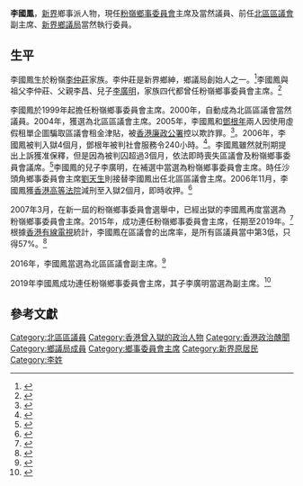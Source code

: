 {{for|元朝大臣李国凤|李國鳳 (元朝)}}
'''李國鳳'''，[[新界|新界]]鄉事派人物，現任[[鄉事委員會|粉嶺鄉事委員會]]主席及當然議員、前任[[北區區議會|北區區議會]]副主席、[[新界鄉議局|新界鄉議局]]當然執行委員。

==生平==
李國鳳生於粉嶺[[李仲莊|李仲莊]]家族。李仲莊是新界鄉紳，鄉議局創始人之一。<ref >{{Cite news  | title = 爺孫三代任粉嶺鄉委會主席  | url = http://hk.apple.nextmedia.com/news/art/20060530/5973707  | work = 蘋果日報  | date = 2006-05-30  | accessdate = 2015-04-15  | archive-date = 2013-10-27  | archive-url = https://web.archive.org/web/20131027071649/http://hk.apple.nextmedia.com/news/art/20060530/5973707  | dead-url = no  }}</ref>李國鳳與祖父李仲莊、父親李昌、兒子[[李廣明|李廣明]]，家族四代都曾任粉嶺鄉事委員會主席。<ref >{{Cite news| title =李國鳳：上粉沙打撐發叔| url =http://www.hkcd.com.hk/content/2014-04/25/content_3331649.htm| work =香港商報| date =2014-04-25| access-date =2015-04-15| archive-url =https://web.archive.org/web/20150924041546/http://www.hkcd.com.hk/content/2014-04/25/content_3331649.htm| archive-date =2015-09-24| dead-url =yes}}</ref>

李國鳳於1999年起擔任粉嶺鄉事委員會主席。2000年，自動成為北區區議會當然議員。2004年，獲選為北區區議會主席。2005年，李國鳳和[[鄧根年|鄧根年]]兩人因使用虛假租單企圖騙取區議會租金津貼，被[[香港廉政公署|香港廉政公署]]控以欺詐罪。<ref >{{Cite news | title =區會主席涉騙12萬租津 | url =http://std.stheadline.com/archive/fullstory.asp?andor=or&year1=2005&month1=9&day1=23&year2=2005&month2=9&day2=23&category=all&id=20050923a05&keyword1=&keyword2= | work =星島日報 | date =2005-09-23 | accessdate =2015-04-15 | archive-date =2016-03-04 | archive-url =https://web.archive.org/web/20160304202603/http://std.stheadline.com/archive/fullstory.asp?andor=or&year1=2005&month1=9&day1=23&year2=2005&month2=9&day2=23&category=all&id=20050923a05&keyword1=&keyword2= | dead-url =no }}</ref>。2006年，李國鳳被判入獄4個月，鄧根年被判社會服務令240小時。<ref>{{Cite news | title = 李國鳳騙十三萬判囚 | url = http://archive.news.gov.hk/isd/ebulletin/tc/category/lawandorder/060525/html/060525tc08008.htm | work = 香港特區政府 | date = 2006-06-12 | access-date = 2015-04-15 | archive-url = https://web.archive.org/web/20150419111903/http://archive.news.gov.hk/isd/ebulletin/tc/category/lawandorder/060525/html/060525tc08008.htm | archive-date = 2015-04-19 | dead-url = yes }}</ref>。李國鳳雖然就刑期提出上訴獲准保釋，但是因為被判囚超過3個月，依法即時喪失區議會及粉嶺鄉事委員會議席。<ref>{{Cite news | title = 北區區議會及粉嶺區鄉事委員會議席懸空 | url = http://www.info.gov.hk/gia/general/200606/15/P200606150104.htm | work = 香港特區政府 | date = 2006-06-15 | accessdate = 2015-04-15 | archive-date = 2019-09-02 | archive-url = https://web.archive.org/web/20190902194352/https://www.info.gov.hk/gia/general/200606/15/P200606150104.htm | dead-url = no }}</ref>李國鳳的兒子李廣明，在補選中當選為粉嶺鄉事委員會主席。時任沙頭角鄉事委員會主席[[劉天生|劉天生]]則接替李國鳳出任北區區議會主席。2006年11月，李國鳳獲[[香港高等法院|香港高等法院]]減刑至入獄2個月，即時收押。<ref >{{Cite news | title = 騙津案上訴得直 法官認同無袋錢區會前主席李國鳳刑期減半 | url = http://hk.apple.nextmedia.com/news/art/20061122/6548075 | work = 蘋果日報 | date = 2006-11-22 | accessdate = 2015-04-15 | archive-date = 2016-03-04 | archive-url = https://web.archive.org/web/20160304132259/http://hk.apple.nextmedia.com/news/art/20061122/6548075 | dead-url = no }}</ref>

2007年3月，在新一屆的粉嶺鄉事委員會選舉中，已經出獄的李國鳳再度當選為粉嶺鄉事委員會主席。2015年，成功連任粉嶺鄉事委員會主席，任期至2019年。<ref>{{Cite web | url = http://www.had.gov.hk/rre/chi/images/27RCs_2015-2019.pdf | title = 鄉郊代表選舉 | work = 民政事務總署 | access-date = 2015-04-15 | archive-date = 2019-10-30 | archive-url = https://web.archive.org/web/20191030142846/https://www.had.gov.hk/rre/chi/images/27RCs_2015-2019.pdf | dead-url = no }}</ref>根據[[香港有線電視|香港有線電視]]統計，李國鳳在區議會的出席率，是所有區議員當中第3低，只得57%。<ref >{{Cite news | title =北區三鄉事派當然議員出席率最低 | url =http://cablenews.i-cable.com/webapps/program/newslancet/videoPlay.php?video_id=12207937 | work = 香港有線電視 | date= 2015-03-02 }}</ref>

2016年，李國鳳當選為北區區議會副主席。<ref>{{Cite web
 | title =蘇西智連任北區議會主席
 | url =http://news.wenweipo.com/2016/01/07/IN1601070069.htm
 | work =文匯報
 | date =2016-01-07
 | access-date =2016-03-11
 | archive-date =2017-03-05
 | archive-url =https://web.archive.org/web/20170305001503/http://news.wenweipo.com/2016/01/07/IN1601070069.htm
 | dead-url =no
 }}</ref>

2019年李國鳳成功連任粉嶺鄉事委員會主席，其子李廣明當選為副主席。<ref >{{Cite news | title =【鄉事風雲●粉嶺】警派50人重駐票站 粉嶺李國鳳勝出連任主席 | url =https://hk.news.appledaily.com/breaking/realtime/article/20190319/59384896 | work =蘋果日報 | date =2019-03-19 | accessdate =2019-08-03 | archive-date =2019-08-03 | archive-url =https://web.archive.org/web/20190803062223/https://hk.news.appledaily.com/breaking/realtime/article/20190319/59384896 | dead-url =no }}</ref>

==參考文獻==
{{reflist}}

{{Authority control}}
{{DEFAULTSORT:L}}
[[Category:北區區議員|Category:北區區議員]]
[[Category:香港曾入獄的政治人物|Category:香港曾入獄的政治人物]]
[[Category:香港政治醜聞|Category:香港政治醜聞]]
[[Category:鄉議局成員|Category:鄉議局成員]]
[[Category:鄉事委員會主席|Category:鄉事委員會主席]]
[[Category:新界原居民|Category:新界原居民]]
[[Category:李姓|Category:李姓]]